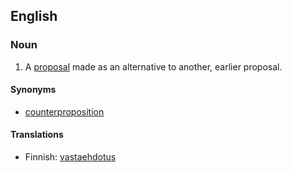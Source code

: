 ==English==
===Noun===
{{en-noun}}

# A [[proposal]] made as an alternative to another, earlier proposal.

====Synonyms====
*[[counterproposition]]

====Translations====
{{top}}
*Finnish: [[vastaehdotus]]
{{bottom}}